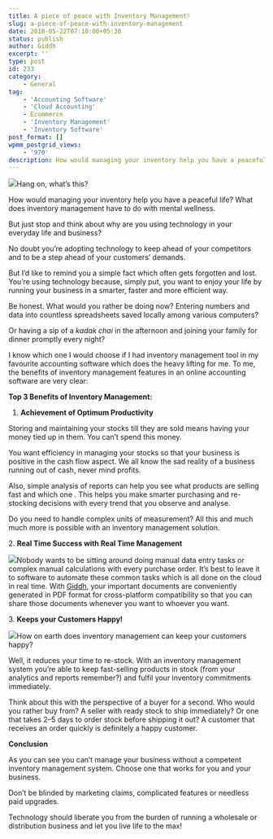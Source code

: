 ```yaml
---
title: A piece of peace with Inventory Management!
slug: a-piece-of-peace-with-inventory-management
date: 2018-05-22T07:10:00+05:30
status: publish
author: Giddh
excerpt: ''
type: post
id: 233
category:
    - General
tag:
    - 'Accounting Software'
    - 'Cloud Accounting'
    - Ecommerce
    - 'Inventory Management'
    - 'Inventory Software'
post_format: []
wpmm_postgrid_views:
    - '970'
description: How would managing your inventory help you have a peaceful life?
---
```

<img class="wp-block-image size-large" src = "https://miro.medium.com/max/690/1*L_BVx0f6pyzOl9mpBlZhSg.png" />Hang on, what’s this?

How would managing your inventory help you have a peaceful life? What does inventory management have to do with mental wellness.

But just stop and think about why are you using technology in your everyday life and business?

No doubt you’re adopting technology to keep ahead of your competitors and to be a step ahead of your customers’ demands.

But I’d like to remind you a simple fact which often gets forgotten and lost. You’re using technology because, simply put, you want to enjoy your life by running your business in a smarter, faster and more efficient way.

Be honest. What would you rather be doing now? Entering numbers and data into countless spreadsheets saved locally among various computers?

Or having a sip of a *kadak chai* in the afternoon and joining your family for dinner promptly every night?

I know which one I would choose if I had inventory management tool in my favourite accounting software which does the heavy lifting for me. To me, the benefits of inventory management features in an online accounting software are very clear:

**Top 3 Benefits of Inventory Management:**

1. **Achievement of Optimum Productivity**

Storing and maintaining your stocks till they are sold means having your money tied up in them. You can’t spend this money.

You want efficiency in managing your stocks so that your business is positive in the cash flow aspect. We all know the sad reality of a business running out of cash, never mind profits.

Also, simple analysis of reports can help you see what products are selling fast and which one . This helps you make smarter purchasing and re-stocking decisions with every trend that you observe and analyse.

Do you need to handle complex units of measurement? All this and much much more is possible with an inventory management solution.

2\. **Real Time Success with Real Time Management**

<img class="wp-block-image size-large" src = "https://miro.medium.com/max/480/1*8H4b8Hpk032Yw76KFaM9Nw.png" />Nobody wants to be sitting around doing manual data entry tasks or complex manual calculations with every purchase order. It’s best to leave it to software to automate these common tasks which is all done on the cloud in real time. With [Giddh](http://www.giddh.com/), your important documents are conveniently generated in PDF format for cross-platform compatibility so that you can share those documents whenever you want to whoever you want.

3\. **Keeps your Customers Happy!**

<img class="aligncenter size-large" src = "https://miro.medium.com/max/490/1*SC43Tt6Q9XarGKNSl1ZtgA.jpeg" />How on earth does inventory management can keep your customers happy?

Well, it reduces your time to re-stock. With an inventory management system you’re able to keep fast-selling products in stock (from your analytics and reports remember?) and fulfil your inventory commitments immediately.

Think about this with the perspective of a buyer for a second. Who would you rather buy from? A seller with ready stock to ship immediately? Or one that takes 2–5 days to order stock before shipping it out? A customer that receives an order quickly is definitely a happy customer.

**Conclusion**

As you can see you can’t manage your business without a competent inventory management system. Choose one that works for you and your business.

Don’t be blinded by marketing claims, complicated features or needless paid upgrades.

Technology should liberate you from the burden of running a wholesale or distribution business and let you live life to the max!